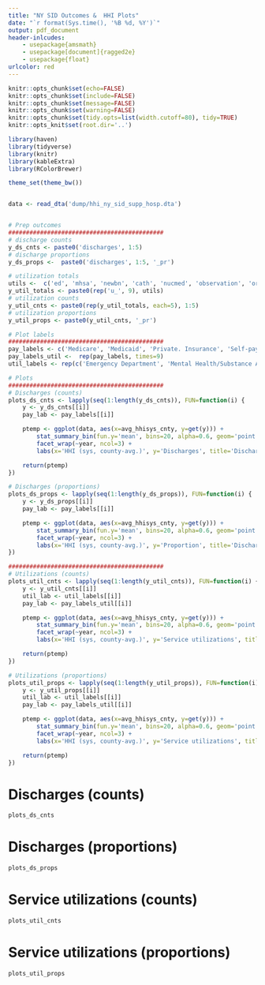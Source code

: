 ```yaml
---
title: "NY SID Outcomes &  HHI Plots"
date: "`r format(Sys.time(), '%B %d, %Y')`"
output: pdf_document
header-inlcudes:
    - usepackage{amsmath}
    - usepackage[document]{ragged2e}
    - usepackage{float}
urlcolor: red
---
```



```r
knitr::opts_chunk$set(echo=FALSE)
knitr::opts_chunk$set(include=FALSE)
knitr::opts_chunk$set(message=FALSE)
knitr::opts_chunk$set(warning=FALSE)
knitr::opts_chunk$set(tidy.opts=list(width.cutoff=80), tidy=TRUE)
knitr::opts_knit$set(root.dir='..')
```
```r
library(haven)
library(tidyverse)
library(knitr)
library(kableExtra)
library(RColorBrewer)
```

```r
theme_set(theme_bw())
```

```r
```

```r
data <- read_dta('dump/hhi_ny_sid_supp_hosp.dta')


# Prep outcomes
############################################
# discharge counts
y_ds_cnts <- paste0('discharges', 1:5)
# discharge proportions
y_ds_props <-  paste0('discharges', 1:5, '_pr')

# utilization totals
utils <-  c('ed', 'mhsa', 'newbn', 'cath', 'nucmed', 'observation', 'organacq', 'othimplants', 'radtherapy')
y_util_totals <- paste0(rep('u_', 9), utils)
# utilization counts
y_util_cnts <- paste0(rep(y_util_totals, each=5), 1:5)
# utilization proportions
y_util_props <- paste0(y_util_cnts, '_pr')

# Plot labels
############################################
pay_labels <- c('Medicare', 'Medicaid', 'Private. Insurance', 'Self-pay', 'No Charge', 'Other', 'Missing')
pay_labels_util <-  rep(pay_labels, times=9)
util_labels <- rep(c('Emergency Department', 'Mental Health/Substance Abuse', 'Newborn', 'Cardiac Cath. Lab', 'Nuclear Medicine', 'Observation', 'Organ Acquisition', 'Other Implants', 'Radiology/Chemotherapy'), each=5)

# Plots
############################################
# Discharges (counts)
plots_ds_cnts <- lapply(seq(1:length(y_ds_cnts)), FUN=function(i) {
	y <- y_ds_cnts[[i]]
	pay_lab <- pay_labels[[i]]

	ptemp <- ggplot(data, aes(x=avg_hhisys_cnty, y=get(y))) +
		stat_summary_bin(fun.y='mean', bins=20, alpha=0.6, geom='point')  +
		facet_wrap(~year, ncol=3) +
		labs(x='HHI (sys, county-avg.)', y='Discharges', title='Discharges (counts)', subtitle=pay_lab)

	return(ptemp)
})

# Discharges (proportions)
plots_ds_props <- lapply(seq(1:length(y_ds_props)), FUN=function(i) {
	y <- y_ds_props[[i]]
	pay_lab <- pay_labels[[i]]

	ptemp <- ggplot(data, aes(x=avg_hhisys_cnty, y=get(y))) +
		stat_summary_bin(fun.y='mean', bins=20, alpha=0.6, geom='point') +
		facet_wrap(~year, ncol=3) +
		labs(x='HHI (sys, county-avg.)', y='Proportion', title='Discharges (proportion of all discharges)', subtitle=pay_lab)
})

############################################
# Utilizations (counts)
plots_util_cnts <- lapply(seq(1:length(y_util_cnts)), FUN=function(i) {
	y <- y_util_cnts[[i]]
	util_lab <- util_labels[[i]]
	pay_lab <- pay_labels_util[[i]]

	ptemp <- ggplot(data, aes(x=avg_hhisys_cnty, y=get(y))) +
		stat_summary_bin(fun.y='mean', bins=20, alpha=0.6, geom='point')  +
		facet_wrap(~year, ncol=3) +
		labs(x='HHI (sys, county-avg.)', y='Service utilizations', title=paste0('Service utilizations (counts): ', util_lab), subtitle=pay_lab)

	return(ptemp)
})

# Utilizations (proportions)
plots_util_props <- lapply(seq(1:length(y_util_props)), FUN=function(i) {
	y <- y_util_props[[i]]
	util_lab <- util_labels[[i]]
	pay_lab <- pay_labels_util[[i]]

	ptemp <- ggplot(data, aes(x=avg_hhisys_cnty, y=get(y))) +
		stat_summary_bin(fun.y='mean', bins=20, alpha=0.6, geom='point') +
		facet_wrap(~year, ncol=3) +
		labs(x='HHI (sys, county-avg.)', y='Service utilizations', title=paste0('Service utilizations (props.): ', util_lab), subtitle=pay_lab)

	return(ptemp)
})
```

# Discharges (counts)
```r
plots_ds_cnts
```

# Discharges (proportions)
```r
plots_ds_props
```

# Service utilizations (counts)
```r
plots_util_cnts
```

# Service utilizations (proportions)
```r
plots_util_props
```
